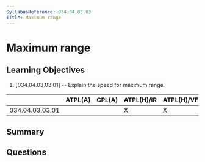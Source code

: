 ```yaml
---
SyllabusReference: 034.04.03.03
Title: Maximum range
---
```


# Maximum range

## Learning Objectives

1. [034.04.03.03.01] -- Explain the speed for maximum range.

|                 | ATPL(A) | CPL(A) | ATPL(H)/IR | ATPL(H)/VFR | CPL(H) | IR  | CBIR(A) |
| --------------- | ------- | ------ | ---------- | ----------- | ------ | --- | ------- |
| 034.04.03.03.01 |         |        | X          | X           |        |     |         |

## Summary

## Questions
